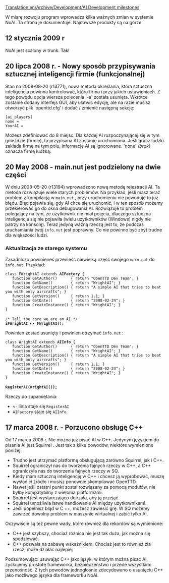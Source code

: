 [[Translation:en/Archive/Development/AI Development milestones]]


<!--{{NoAI}}-->{{pl/Development/Script/NoAI}}
W miarę rozwoju program wprowadza kilka ważnych zmian w systemie NoAI. Ta strona je dokumentuje. Najnowsze produkty są na górze.

== 12 stycznia 2009 r ==

NoAI jest scalony w trunk. Tak!

== 20 lipca 2008 r. - Nowy sposób przypisywania sztucznej inteligencji firmie (funkcjonalnej) ==

Stan na 2008-08-20 (r13771), nowa metoda określania, która sztuczna inteligencja powinna kontrolować, która firma i przy jakich ustawieniach. Z tego powodu opcja wiersza polecenia '-a' została usunięta. Wkrótce zostanie dodany interfejs GUI, aby ułatwić edycję, ale na razie musisz otworzyć plik  'openttd.cfg' i dodać / zmienić następną sekcję:

 [ai_players]
 none = 
 YourAI =

Możesz zdefiniować do 8 miejsc. Dla każdej AI rozpoczynającej się w tym gnieździe (firmie), ta przypisana AI zostanie uruchomiona. Jeśli gracz ludzki zakłada firmę na tym polu, informacje AI są ignorowane. 'none' ''(brak)'' oznacza firmę ludzką.

== 20 May 2008 - main.nut jest podzielony na dwie części ==

W dniu 2008-05-20 (r13194) wprowadzono nową metodę rejestracji AI. Ta metoda rozwiązuje wiele starych problemów. Na przykład, jeśli masz teraz problem z kompilacją w <code>main.nut</code> , przy uruchomieniu nie powoduje to już błędu. Błąd pojawia się, gdy AI chce się uruchomić, i w ten sposób możemy przekierować go do okna debugowania AI. Rozwiązuje to problem polegający na tym, że użytkownik nie miał pojęcia, dlaczego sztuczna inteligencja się nie pojawiła (wielu użytkowników (Windows) nigdy nie patrzy na konsolę). Teraz jedyną ważną rzeczą jest to, że podczas uruchamiania twój <code>info.nut</code> jest poprawny. Co nie powinno być zbyt trudne dla większości ludzi.

===Aktualizacja ze starego systemu===

Zasadniczo powinieneś przenieść niewielką część swojego <code>main.nut</code> do <code>info.nut</code>. Przykład:

 class FWrightAI extends '''AIFactory''' {
 	function GetAuthor()      { return "OpenTTD Dev Team"; }
 	function GetName()        { return "WrightAI"; }
 	function GetDescription() { return "A simple AI that tries to beat you with only aircrafts"; }
 	function GetVersion()     { return 1.1; }
 	function GetDate()        { return "2008-02-24"; }
 	function CreateInstance() { return "WrightAI"; }
 }
 
 /* Tell the core we are an AI */
 '''iFWrightAI <- FWrightAI();'''

Powinien zostać usunięty i powinien otrzymać  <code>info.nut</code> :

 class WrightAI extends '''AIInfo''' {
 	function GetAuthor()      { return "OpenTTD Dev Team"; }
 	function GetName()        { return "WrightAI"; }
 	function GetDescription() { return "A simple AI that tries to beat you with only aircrafts"; }
 	function GetVersion()     { return 1.1; }
 	function GetDate()        { return "2008-02-24"; }
 	function CreateInstance() { return "WrightAI"; }
 }
 
 '''RegisterAI(WrightAI());'''

Rzeczy do zapamiętania:
* <code><-</code> linia staje się <code>RegisterAI</code>
* <code>AIFactory</code> staje się <code>AIInfo</code>.

== 17 marca 2008 r. - Porzucono obsługę C++ ==

Od 17 marca 2008 r. Nie można już pisać AI w C++. Jedynym językiem do pisania AI jest Squirrel . Jest tak z kilku powodów, niektóre wymienione poniżej:

* Trudno jest utrzymać platformę obsługującą zarówno Squirrel, jak i C++.
* Squirrel ograniczył nas do tworzenia fajnych rzeczy w C++, a C++ ograniczyła nas do tworzenia fajnych rzeczy w SQ.
* Kiedy mam sztuczną inteligencję w C++ i chcesz ją wypróbować, muszę wysłać ci źródło i musisz ponownie skompilować OpenTTD.
* Nawet jeśli ostatni punkt został rozwiązany za pomocą modułów, nie byłby kompatybilny z wieloma platformami.
* Squirrel jest wystarczająco dojrzała, aby ją przejąć.
* Squirrel umożliwia łatwe handlowanie AI między użytkownikami.
* Jeśli popełnisz błąd w C ++, możesz zawiesić grę. W SQ możemy zawrzeć dowolny problem w maszynie wirtualnej i zabić tylko AI.

Oczywiście są też pewne wady, które również dla rekordów są wymienione:

* C++ jest szybszy, chociaż różnica nie jest tak duża, jak można się spodziewać.
* C++ pozwala na zabawę wskaźnikiem. Chociaż jest to również zła rzecz, może działać najlepiej

Podsumowując: usuwając C++ jako język, w którym można pisać AI, zyskujemy prostotę frameworka, bezpieczeństwo i przede wszystkim: przenośność. Z tych powodów jednogłośnie zdecydowano o usunięciu C++ jako możliwego języka dla frameworku NoAI.